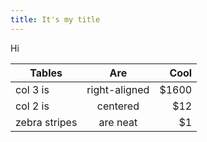 ```yaml
---
title: It's my title
---
```


<div>
Hi
</div>

<MdxIcon name="sketch" />

| Tables        | Are           | Cool  |
| ------------- |:-------------:| -----:|
| col 3 is      | right-aligned | $1600 |
| col 2 is      | centered      |   $12 |
| zebra stripes | are neat      |    $1 |

<!-- Hello this is a comment -->
<script> 
  alert(Date.now()); 
  alert(Date.now()); 
  const a = "hey" 
</script>

<Unknown />
<Unknown />
<script> 
  alert(Date.now()); 
  alert(Date.now()); 
  const a = "hey" 
</script>

<Unknown />
<script> 
  alert(Date.now()); 
  alert(Date.now()); 
  const a = "hey" 
</script>

<script> 
  alert(Date.now()); 
  alert(Date.now()); 
  const a = "hey" 
</script>

<Unknown />
